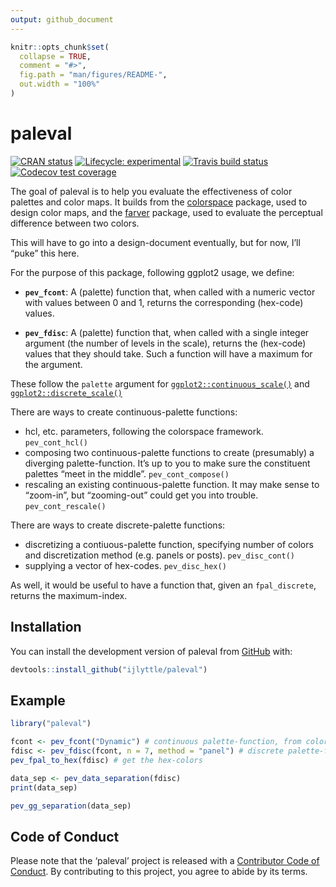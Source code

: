 ```yaml
---
output: github_document
---
```


<!-- README.md is generated from README.Rmd. Please edit that file -->

```r
knitr::opts_chunk$set(
  collapse = TRUE,
  comment = "#>",
  fig.path = "man/figures/README-",
  out.width = "100%"
)
```
# paleval

<!-- badges: start -->
[![CRAN status](https://www.r-pkg.org/badges/version/paleval)](https://CRAN.R-project.org/package=paleval)
[![Lifecycle: experimental](https://img.shields.io/badge/lifecycle-experimental-orange.svg)](https://www.tidyverse.org/lifecycle/#experimental)
[![Travis build status](https://travis-ci.org/ijlyttle/paleval.svg?branch=master)](https://travis-ci.org/ijlyttle/paleval)
[![Codecov test coverage](https://codecov.io/gh/ijlyttle/paleval/branch/master/graph/badge.svg)](https://codecov.io/gh/ijlyttle/paleval?branch=master)
<!-- badges: end -->

The goal of paleval is to help you evaluate the effectiveness of color palettes and color maps. It builds from the [colorspace](http://colorspace.r-forge.r-project.org) package, used to design color maps, and the [farver](https://github.com/thomasp85/farver) package, used to evaluate the perceptual difference between two colors.

This will have to go into a design-document eventually, but for now, I'll "puke" this here.

For the purpose of this package, following ggplot2 usage, we define:

- **`pev_fcont`**: A (palette) function that, when called with a numeric vector with values between 0 and 1, returns the corresponding (hex-code) values.

- **`pev_fdisc`**: A (palette) function that, when called with a single integer argument (the number of levels in the scale), returns the (hex-code) values that they should take. Such a function will have a maximum for the argument.


These follow the `palette` argument for [`ggplot2::continuous_scale()`](https://ggplot2.tidyverse.org/reference/continuous_scale.html) and [`ggplot2::discrete_scale()`](https://ggplot2.tidyverse.org/reference/discrete_scale.html)

There are ways to create continuous-palette functions:

 - hcl, etc. parameters, following the colorspace framework. `pev_cont_hcl()`
 - composing two continuous-palette functions to create (presumably) a diverging palette-function. It's up to you to make sure the constituent palettes "meet in the middle". `pev_cont_compose()`
 - rescaling an existing continuous-palette function. It may make sense to "zoom-in", but "zooming-out" could get you into trouble. `pev_cont_rescale()`
 
There are ways to create discrete-palette functions:
 
 - discretizing a contiuous-palette function, specifying number of colors and discretization method (e.g. panels or posts). `pev_disc_cont()`
 - supplying a vector of hex-codes. `pev_disc_hex()`
 
As well, it would be useful to have a function that, given an `fpal_discrete`, returns the maximum-index.

## Installation

You can install the development version of paleval from [GitHub](https://github.com/ijlyttle/paleval) with:

``` r
devtools::install_github("ijlyttle/paleval")
```

<!--
You can install the released version of paleval from [CRAN](https://CRAN.R-project.org) with:

``` r
install.packages("paleval")
```
-->

## Example

```r
library("paleval")

fcont <- pev_fcont("Dynamic") # continuous palette-function, from colorspace
fdisc <- pev_fdisc(fcont, n = 7, method = "panel") # discrete palette-function
pev_fpal_to_hex(fdisc) # get the hex-colors

data_sep <- pev_data_separation(fdisc)
print(data_sep)

pev_gg_separation(data_sep)
```

## Code of Conduct

Please note that the 'paleval' project is released with a
[Contributor Code of Conduct](CODE_OF_CONDUCT.md).
By contributing to this project, you agree to abide by its terms.
